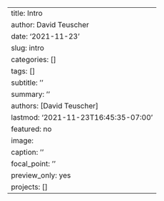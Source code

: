 ---
title: Intro
author: David Teuscher
date: '2021-11-23'
slug: intro
categories: []
tags: []
subtitle: ''
summary: ''
authors: [David Teuscher]
lastmod: '2021-11-23T16:45:35-07:00'
featured: no
image:
  caption: ''
  focal_point: ''
  preview_only: yes
projects: []
---